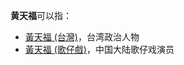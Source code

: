 '''黄天福'''可以指：
*[[黃天福_(台灣)|黃天福 (台灣)]]，台湾政治人物
*[[黃天福_(歌仔戲)|黃天福 (歌仔戲)]]，中国大陆歌仔戏演员

{{消歧义|T天福|cat=三字黄姓人名消歧义}}